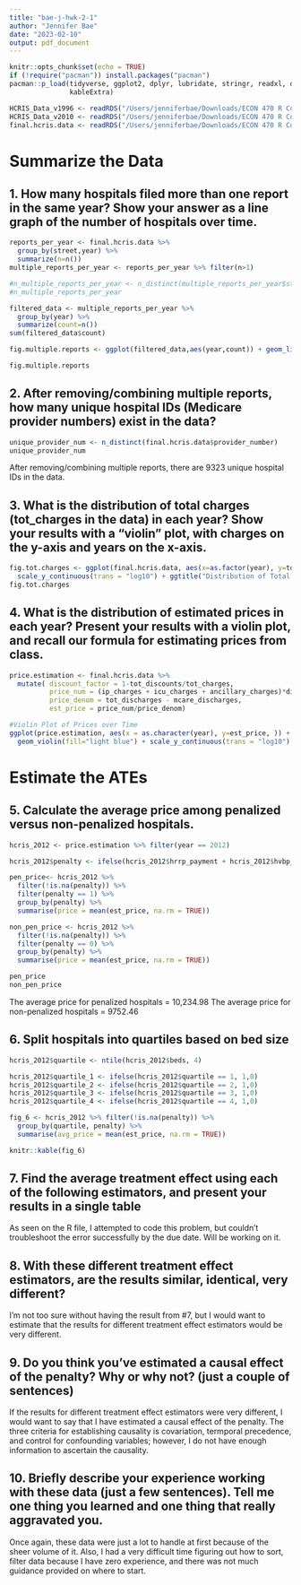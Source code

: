 ```yaml
---
title: "bae-j-hwk-2-1"
author: "Jennifer Bae"
date: "2023-02-10"
output: pdf_document
---
```


```r
knitr::opts_chunk$set(echo = TRUE)
if (!require("pacman")) install.packages("pacman")
pacman::p_load(tidyverse, ggplot2, dplyr, lubridate, stringr, readxl, data.table, gdata, scales,
               kableExtra)

HCRIS_Data_v1996 <- readRDS("/Users/jenniferbae/Downloads/ECON 470 R Coding/homework2/data/output/HCRIS_Data_v1996.rds")
HCRIS_Data_v2010 <- readRDS("/Users/jenniferbae/Downloads/ECON 470 R Coding/homework2/data/output/HCRIS_Data_v2010.rds")
final.hcris.data <- readRDS("/Users/jenniferbae/Downloads/ECON 470 R Coding/homework2/data/output/HCRIS_Data.rds")
```

# Summarize the Data

## 1. How many hospitals filed more than one report in the same year? Show your answer as a line graph of the number of hospitals over time.


```r
reports_per_year <- final.hcris.data %>%
  group_by(street,year) %>%
  summarize(n=n())
multiple_reports_per_year <- reports_per_year %>% filter(n>1)

#n_multiple_reports_per_year <- n_distinct(multiple_reports_per_year$street)
#n_multiple_reports_per_year

filtered_data <- multiple_reports_per_year %>%
  group_by(year) %>%
  summarize(count=n())
sum(filtered_data$count)
```


```r
fig.multiple.reports <- ggplot(filtered_data,aes(year,count)) + geom_line() + labs(title="Number of hospitals that filed more than one report in the same year", x = "Year", y= "Number of hospitals") + theme_bw()

fig.multiple.reports
```

## 2. After removing/combining multiple reports, how many unique hospital IDs (Medicare provider numbers) exist in the data?

```r
unique_provider_num <- n_distinct(final.hcris.data$provider_number)
unique_provider_num

```

After removing/combining multiple reports, there are 9323 unique hospital IDs in the data. 


## 3. What is the distribution of total charges (tot_charges in the data) in each year? Show your results with a “violin” plot, with charges on the y-axis and years on the x-axis.

```r
fig.tot.charges <- ggplot(final.hcris.data, aes(x=as.factor(year), y=tot_charges, fill="")) + geom_violin() +
  scale_y_continuous(trans = "log10") + ggtitle("Distribution of Total Charges") + xlab("Year") + ylab("Total Charges scaled by log10") + theme(plot.title = element_text(hjust = 0.5))
fig.tot.charges
```


## 4. What is the distribution of estimated prices in each year? Present your results with a violin plot, and recall our formula for estimating prices from class.

```r
price.estimation <- final.hcris.data %>%
  mutate( discount_factor = 1-tot_discounts/tot_charges,
          price_num = (ip_charges + icu_charges + ancillary_charges)*discount_factor - tot_mcare_payment,
          price_denom = tot_discharges - mcare_discharges,
          est_price = price_num/price_denom)

#Violin Plot of Prices over Time
ggplot(price.estimation, aes(x = as.character(year), y=est_price, )) + 
  geom_violin(fill="light blue") + scale_y_continuous(trans = "log10") + ggtitle("Distribution of Prices") + xlab("Year") + ylab("Price scaled by log10") + theme(plot.title = element_text(hjust = 0.5))


```

# Estimate the ATEs

## 5. Calculate the average price among penalized versus non-penalized hospitals.

```r
hcris_2012 <- price.estimation %>% filter(year == 2012)

hcris_2012$penalty <- ifelse(hcris_2012$hrrp_payment + hcris_2012$hvbp_payment < 0, 1,0)

pen_price<- hcris_2012 %>%
  filter(!is.na(penalty)) %>% 
  filter(penalty == 1) %>%
  group_by(penalty) %>% 
  summarise(price = mean(est_price, na.rm = TRUE))

non_pen_price <- hcris_2012 %>%
  filter(!is.na(penalty)) %>% 
  filter(penalty == 0) %>%
  group_by(penalty) %>% 
  summarise(price = mean(est_price, na.rm = TRUE))

pen_price
non_pen_price
```

The average price for penalized hospitals = 10,234.98
The average price for non-penalized hospitals = 9752.46

## 6. Split hospitals into quartiles based on bed size

```r
hcris_2012$quartile <- ntile(hcris_2012$beds, 4)

hcris_2012$quartile_1 <- ifelse(hcris_2012$quartile == 1, 1,0)
hcris_2012$quartile_2 <- ifelse(hcris_2012$quartile == 2, 1,0)
hcris_2012$quartile_3 <- ifelse(hcris_2012$quartile == 3, 1,0)
hcris_2012$quartile_4 <- ifelse(hcris_2012$quartile == 4, 1,0)

fig_6 <- hcris_2012 %>% filter(!is.na(penalty)) %>%
  group_by(quartile, penalty) %>%
  summarise(avg_price = mean(est_price, na.rm = TRUE))

knitr::kable(fig_6)
```


## 7. Find the average treatment effect using each of the following estimators, and present your results in a single table

As seen on the R file, I attempted to code this problem, but couldn't troubleshoot the error successfully by the due date. Will be working on it. 

## 8. With these different treatment effect estimators, are the results similar, identical, very different?

I'm not too sure without having the result from #7, but I would want to estimate that the results for different treatment effect estimators would be very different. 

## 9. Do you think you’ve estimated a causal effect of the penalty? Why or why not? (just a couple of sentences)

If the results for different treatment effect estimators were very different, I would want to say that I have estimated a causal effect of the penalty. The three criteria for establishing causality is covariation, termporal precedence, and control for confounding variables; however, I do not have enough information to ascertain the causality. 

## 10. Briefly describe your experience working with these data (just a few sentences). Tell me one thing you learned and one thing that really aggravated you.

Once again, these data were just a lot to handle at first because of the sheer volume of it. Also, I had a very difficult time figuring out how to sort, filter data because I have zero experience, and there was not much guidance provided on where to start. 